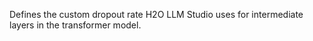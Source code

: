 Defines the custom dropout rate H2O LLM Studio uses for intermediate layers in the transformer model.